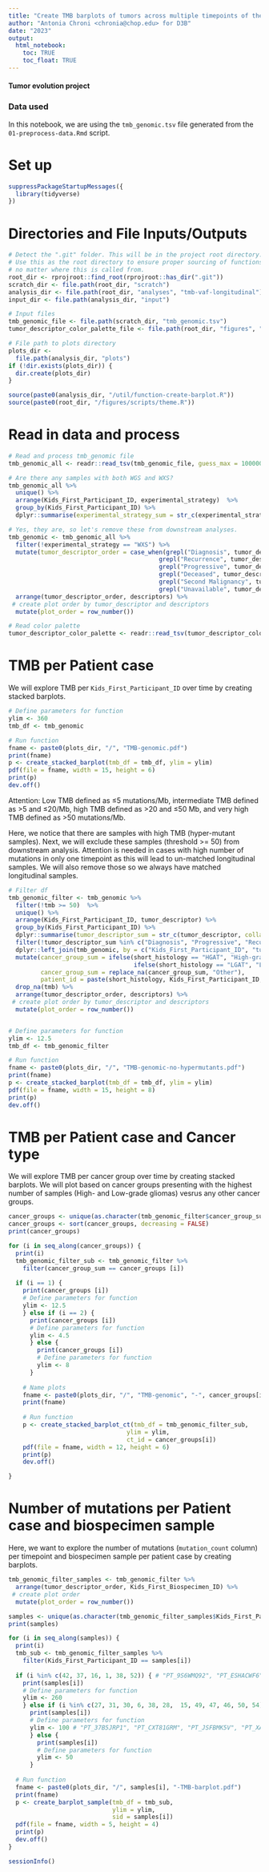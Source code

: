 ```yaml
---
title: "Create TMB barplots of tumors across multiple timepoints of the PBTA Cohort"
author: "Antonia Chroni <chronia@chop.edu> for D3B"
date: "2023"
output:
  html_notebook:
    toc: TRUE
    toc_float: TRUE
---
```


#### Tumor evolution project 

### Data used 
In this notebook, we are using the `tmb_genomic.tsv` file generated from the `01-preprocess-data.Rmd` script.

# Set up
```r
suppressPackageStartupMessages({
  library(tidyverse)
})
```

# Directories and File Inputs/Outputs
```r
# Detect the ".git" folder. This will be in the project root directory.
# Use this as the root directory to ensure proper sourcing of functions
# no matter where this is called from.
root_dir <- rprojroot::find_root(rprojroot::has_dir(".git"))
scratch_dir <- file.path(root_dir, "scratch")
analysis_dir <- file.path(root_dir, "analyses", "tmb-vaf-longitudinal") 
input_dir <- file.path(analysis_dir, "input")

# Input files
tmb_genomic_file <- file.path(scratch_dir, "tmb_genomic.tsv")
tumor_descriptor_color_palette_file <- file.path(root_dir, "figures", "palettes", "tumor_descriptor_color_palette.tsv")

# File path to plots directory
plots_dir <-
  file.path(analysis_dir, "plots")
if (!dir.exists(plots_dir)) {
  dir.create(plots_dir)
}

source(paste0(analysis_dir, "/util/function-create-barplot.R"))
source(paste0(root_dir, "/figures/scripts/theme.R"))
```

# Read in data and process
```r
# Read and process tmb_genomic file
tmb_genomic_all <- readr::read_tsv(tmb_genomic_file, guess_max = 100000, show_col_types = FALSE) 

# Are there any samples with both WGS and WXS? 
tmb_genomic_all %>% 
  unique() %>% 
  arrange(Kids_First_Participant_ID, experimental_strategy)  %>%
  group_by(Kids_First_Participant_ID) %>%
  dplyr::summarise(experimental_strategy_sum = str_c(experimental_strategy, collapse = ";")) 

# Yes, they are, so let's remove these from downstream analyses.
tmb_genomic <- tmb_genomic_all %>% 
  filter(!experimental_strategy == "WXS") %>% 
  mutate(tumor_descriptor_order = case_when(grepl("Diagnosis", tumor_descriptor) ~ "1",
                                          grepl("Recurrence", tumor_descriptor) ~ "2",
                                          grepl("Progressive", tumor_descriptor) ~ "3",
                                          grepl("Deceased", tumor_descriptor) ~ "4",
                                          grepl("Second Malignancy", tumor_descriptor) ~ "5",
                                          grepl("Unavailable", tumor_descriptor) ~ "6")) %>% 
  arrange(tumor_descriptor_order, descriptors) %>% 
 # create plot order by tumor_descriptor and descriptors
  mutate(plot_order = row_number())

# Read color palette
tumor_descriptor_color_palette <- readr::read_tsv(tumor_descriptor_color_palette_file, guess_max = 100000, show_col_types = FALSE)
```

# TMB per Patient case
We will explore TMB per `Kids_First_Participant_ID` over time by creating stacked barplots.

```r
# Define parameters for function
ylim <- 360
tmb_df <- tmb_genomic

# Run function
fname <- paste0(plots_dir, "/", "TMB-genomic.pdf")
print(fname)
p <- create_stacked_barplot(tmb_df = tmb_df, ylim = ylim)
pdf(file = fname, width = 15, height = 6)
print(p)
dev.off()
```
Attention: Low TMB defined as ≤5 mutations/Mb, intermediate TMB defined as >5 and ≤20/Mb, high TMB defined as >20 and ≤50 Mb, and very high TMB defined as >50 mutations/Mb.

Here, we notice that there are samples with high TMB (hyper-mutant samples). Next, we will exclude these samples (threshold >= 50) from downstream analysis. Attention is needed in cases with high number of mutations in only one timepoint as this will lead to un-matched longitudinal samples. We will also remove those so we always have matched longitudinal samples.

```r
# Filter df
tmb_genomic_filter <- tmb_genomic %>%
  filter(!tmb >= 50)  %>%
  unique() %>% 
  arrange(Kids_First_Participant_ID, tumor_descriptor) %>%
  group_by(Kids_First_Participant_ID) %>%
  dplyr::summarise(tumor_descriptor_sum = str_c(tumor_descriptor, collapse = ";")) %>% 
  filter(!tumor_descriptor_sum %in% c("Diagnosis", "Progressive", "Recurrence")) %>% 
  dplyr::left_join(tmb_genomic, by = c("Kids_First_Participant_ID", "tumor_descriptor_sum")) %>% 
  mutate(cancer_group_sum = ifelse(short_histology == "HGAT", "High-grade glioma",
                                   ifelse(short_histology == "LGAT", "Low-grade glioma", "Other cancer group")),
         cancer_group_sum = replace_na(cancer_group_sum, "Other"),
         patient_id = paste(short_histology, Kids_First_Participant_ID, sep = "_")) %>% 
  drop_na(tmb) %>% 
  arrange(tumor_descriptor_order, descriptors) %>% 
 # create plot order by tumor_descriptor and descriptors
  mutate(plot_order = row_number())


# Define parameters for function
ylim <- 12.5
tmb_df <- tmb_genomic_filter

# Run function
fname <- paste0(plots_dir, "/", "TMB-genomic-no-hypermutants.pdf")
print(fname)
p <- create_stacked_barplot(tmb_df = tmb_df, ylim = ylim)
pdf(file = fname, width = 15, height = 8)
print(p)
dev.off()
```

# TMB per Patient case and Cancer type
We will explore TMB per cancer group over time by creating stacked barplots. We will plot based on cancer groups presenting with the highest number of samples (High- and Low-grade gliomas) vesrus any other cancer groups.

```r
cancer_groups <- unique(as.character(tmb_genomic_filter$cancer_group_sum))
cancer_groups <- sort(cancer_groups, decreasing = FALSE)
print(cancer_groups)

for (i in seq_along(cancer_groups)) {
  print(i)
  tmb_genomic_filter_sub <- tmb_genomic_filter %>%
    filter(cancer_group_sum == cancer_groups [i])
  
  if (i == 1) {
    print(cancer_groups [i])
    # Define parameters for function
    ylim <- 12.5
    } else if (i == 2) {
      print(cancer_groups [i])
      # Define parameters for function
      ylim <- 4.5
      } else {
        print(cancer_groups [i])
        # Define parameters for function
        ylim <- 8
      }
    
    # Name plots
    fname <- paste0(plots_dir, "/", "TMB-genomic", "-", cancer_groups[i], ".pdf")
    print(fname)
    
    # Run function
    p <- create_stacked_barplot_ct(tmb_df = tmb_genomic_filter_sub, 
                                 ylim = ylim, 
                                 ct_id = cancer_groups[i])
    pdf(file = fname, width = 12, height = 6)
    print(p)
    dev.off()

}
```

# Number of mutations per Patient case and biospecimen sample
Here, we want to explore the number of mutations (`mutation_count` column) per timepoint and biospecimen sample per patient case by creating barplots.

```r
tmb_genomic_filter_samples <- tmb_genomic_filter %>% 
  arrange(tumor_descriptor_order, Kids_First_Biospecimen_ID) %>% 
 # create plot order 
  mutate(plot_order = row_number())

samples <- unique(as.character(tmb_genomic_filter_samples$Kids_First_Participant_ID))
print(samples)

for (i in seq_along(samples)) {
  print(i)
  tmb_sub <- tmb_genomic_filter_samples %>%
    filter(Kids_First_Participant_ID == samples[i])
  
  if (i %in% c(42, 37, 16, 1, 38, 52)) { # "PT_9S6WMQ92", "PT_ESHACWF6", "PT_JNEV57VK", "PT_TKWTTRQ7",  "PT_N8W26H19", "PT_2YT37G8P"
    print(samples[i])
    # Define parameters for function
    ylim <- 260
    } else if (i %in% c(27, 31, 30, 6, 38, 28,  15, 49, 47, 46, 50, 54)) { 
      print(samples[i])
      # Define parameters for function
      ylim <- 100 # "PT_37B5JRP1", "PT_CXT81GRM", "PT_JSFBMK5V", "PT_XA98HG1C", "PT_N8W26H19",  "PT_89XRZBSG","PT_99S5BPE3", "PT_8GN3TQRM", "PT_HFQNKP5X", "PT_MDWPRDBT",  "PT_9PJR0ZK7", "PT_1H2REHT2"
      } else {
        print(samples[i])
        # Define parameters for function
        ylim <- 50
      } 
 
  # Run function
  fname <- paste0(plots_dir, "/", samples[i], "-TMB-barplot.pdf")
  print(fname)
  p <- create_barplot_sample(tmb_df = tmb_sub,
                             ylim = ylim,
                             sid = samples[i])
  pdf(file = fname, width = 5, height = 4)
  print(p)
  dev.off()
}
```

```r
sessionInfo()
```
